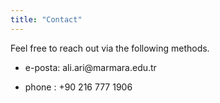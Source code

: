 ```yaml
---
title: "Contact"
---
```



Feel free to reach out via the following methods.

- e-posta: ali.ari@marmara.edu.tr

- phone : +90 216 777 1906